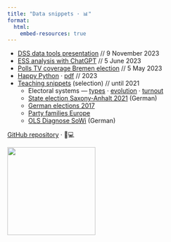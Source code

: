 ```yaml
---
title: "Data snippets · 📊"
format:
  html:
    embed-resources: true
---
```


+ [DSS data tools presentation](notebooks/2023_dss-data-presentation.html) // 9 November 2023
+ [ESS analysis with ChatGPT](notebooks/2023_chatgpt-ess.nb.html) // 5 June 2023
+ [Polls TV coverage Bremen election](notebooks/2023_Bremen-Wahlbefragung.html) // 5 May 2023
+ [Happy Python ](notebooks/happy-python.html) · [pdf](notebooks/happy-python.pdf) // 2023
+ [Teaching snippets](https://github.com/hdigital/teaching/) (selection) // until 2021
  + Electoral systems —
    [types](notebooks/2021_electoral-systems_types.nb.html)
    · [evolution](notebooks/2021_electoral-systems_evolution.nb.html)
    · [turnout](notebooks/2019_maps-turnout.html)
  + [State election Saxony-Anhalt 2021](notebooks/2021_Wahl-Sachsen-Anhalt.nb.html) (German)
  + [German elections 2017](notebooks/2021_German-elections-2017.html)
  + [Party families Europe](notebooks/2019_party-family.html)
  + [OLS Diagnose SoWi](notebooks/2020_OLS-Diagnose-SoWi.nb.html) (German)


[GitHub repository](https://github.com/hdigital/data-snippets) · 📁💻

![](computer-ai.png){width=200}

